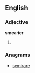 ==English==

===Adjective===
'''smearier'''

# {{comparative of|smeary}}

===Anagrams===
* [[semirare#English|semirare]]